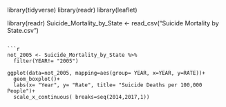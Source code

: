 library(tidyverse)
library(readr)
library(leaflet)

library(readr)
Suicide_Mortality_by_State <- read_csv("Suicide Mortality by State.csv")
```

```r
not_2005 <- Suicide_Mortality_by_State %>% 
  filter(YEAR!= "2005")

ggplot(data=not_2005, mapping=aes(group= YEAR, x=YEAR, y=RATE))+
  geom_boxplot()+
  labs(x= "Year", y= "Rate", title= "Suicide Deaths per 100,000 People")+
  scale_x_continuous( breaks=seq(2014,2017,1))
  ```
